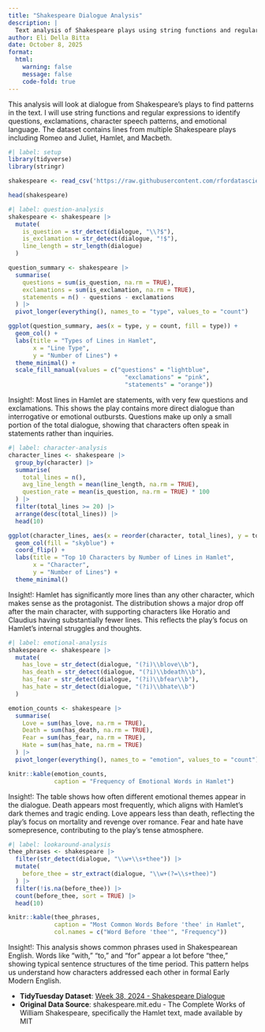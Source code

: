 ```yaml
---
title: "Shakespeare Dialogue Analysis"
description: |
  Text analysis of Shakespeare plays using string functions and regular expressions
author: Eli Della Bitta
date: October 8, 2025
format: 
  html:
    warning: false
    message: false
    code-fold: true
---
```


This analysis will look at dialogue from Shakespeare's plays to find patterns in the text. I will use string functions and regular expressions to identify questions, exclamations, character speech patterns, and emotional language. The dataset contains lines from multiple Shakespeare plays including Romeo and Juliet, Hamlet, and Macbeth.

```r
#| label: setup
library(tidyverse)
library(stringr)

shakespeare <- read_csv('https://raw.githubusercontent.com/rfordatascience/tidytuesday/main/data/2024/2024-09-17/hamlet.csv')

head(shakespeare)
```

```r
#| label: question-analysis
shakespeare <- shakespeare |>
  mutate(
    is_question = str_detect(dialogue, "\\?$"),  
    is_exclamation = str_detect(dialogue, "!$"), 
    line_length = str_length(dialogue)            
  )

question_summary <- shakespeare |>
  summarise(
    questions = sum(is_question, na.rm = TRUE),
    exclamations = sum(is_exclamation, na.rm = TRUE),
    statements = n() - questions - exclamations
  ) |>
  pivot_longer(everything(), names_to = "type", values_to = "count")

ggplot(question_summary, aes(x = type, y = count, fill = type)) +
  geom_col() +
  labs(title = "Types of Lines in Hamlet",
       x = "Line Type",
       y = "Number of Lines") +
  theme_minimal() +
  scale_fill_manual(values = c("questions" = "lightblue", 
                                 "exclamations" = "pink",
                                 "statements" = "orange"))
```

Insight!: Most lines in Hamlet are statements, with very few questions and exclamations. This shows the play contains more direct dialogue than interrogative or emotional outbursts. Questions make up only a small portion of the total dialogue, showing that characters often speak in statements rather than inquiries.

```r
#| label: character-analysis
character_lines <- shakespeare |>
  group_by(character) |>
  summarise(
    total_lines = n(),
    avg_line_length = mean(line_length, na.rm = TRUE),
    question_rate = mean(is_question, na.rm = TRUE) * 100
  ) |>
  filter(total_lines >= 20) |>  
  arrange(desc(total_lines)) |>
  head(10)

ggplot(character_lines, aes(x = reorder(character, total_lines), y = total_lines)) +
  geom_col(fill = "skyblue") +
  coord_flip() +
  labs(title = "Top 10 Characters by Number of Lines in Hamlet",
       x = "Character",
       y = "Number of Lines") +
  theme_minimal()
```

Insight!: Hamlet has significantly more lines than any other character, which makes sense as the protagonist. The distribution shows a major drop off after the main character, with supporting characters like Horatio and Claudius having substantially fewer lines. This reflects the play's focus on Hamlet's internal struggles and thoughts.

```r
#| label: emotional-analysis
shakespeare <- shakespeare |>
  mutate(
    has_love = str_detect(dialogue, "(?i)\\blove\\b"),     
    has_death = str_detect(dialogue, "(?i)\\bdeath\\b"),   
    has_fear = str_detect(dialogue, "(?i)\\bfear\\b"),
    has_hate = str_detect(dialogue, "(?i)\\bhate\\b")
  )

emotion_counts <- shakespeare |>
  summarise(
    Love = sum(has_love, na.rm = TRUE),
    Death = sum(has_death, na.rm = TRUE),
    Fear = sum(has_fear, na.rm = TRUE),
    Hate = sum(has_hate, na.rm = TRUE)
  ) |>
  pivot_longer(everything(), names_to = "emotion", values_to = "count")

knitr::kable(emotion_counts, 
             caption = "Frequency of Emotional Words in Hamlet")
```

Insight!: The table shows how often different emotional themes appear in the dialogue. Death appears most frequently, which aligns with Hamlet's dark themes and tragic ending. Love appears less than death, reflecting the play's focus on mortality and revenge over romance. Fear and hate have somepresence, contributing to the play's tense atmosphere.

```r
#| label: lookaround-analysis
thee_phrases <- shakespeare |>
  filter(str_detect(dialogue, "\\w+\\s+thee")) |>
  mutate(
    before_thee = str_extract(dialogue, "\\w+(?=\\s+thee)")
  ) |>
  filter(!is.na(before_thee)) |>
  count(before_thee, sort = TRUE) |>
  head(10)

knitr::kable(thee_phrases, 
             caption = "Most Common Words Before 'thee' in Hamlet",
             col.names = c("Word Before 'thee'", "Frequency"))
```

Insight!: This analysis shows common phrases used in Shakespearean English. Words like "with," "to," and "for" appear a lot before "thee," showing typical sentence structures of the time period. This pattern helps us understand how characters addressed each other in formal Early Modern English.

-   **TidyTuesday Dataset**: [Week 38, 2024 - Shakespeare Dialogue](https://github.com/rfordatascience/tidytuesday/blob/main/data/2024/2024-09-17/readme.md)
-   **Original Data Source**: shakespeare.mit.edu - The Complete Works of William Shakespeare, specifically the Hamlet text, made available by MIT
